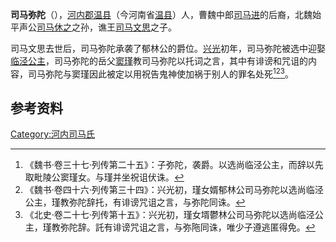 '''司马弥陀'''（{{bd|？|| ？| |}}），[[河內郡_(中國)|河内郡]][[温县|温县]]（今河南省[[温县|温县]]）人，曹魏中郎[[司马进|司马进]]的后裔，北魏始平声公[[司马休之|司马休之]]之孙，谯王[[司马文思|司马文思]]之子。

司马文思去世后，司马弥陀承袭了郁林公的爵位。[[兴光|兴光]]初年，司马弥陀被选中迎娶[[临泾公主|临泾公主]]，司马弥陀的岳父[[窦瑾|窦瑾]]教司马弥陀以托词之言，其中有诽谤和咒诅的内容，司马弥陀与窦瑾因此被定以用祝告鬼神使加祸于别人的罪名处死<ref>《魏书·卷三十七·列传第二十五》：子弥陀，袭爵。以选尚临泾公主，而辞以先取毗陵公窦瑾女。与瑾并坐祝诅伏诛。</ref><ref>《魏书·卷四十六·列传第三十四》：兴光初，瑾女婿郁林公司马弥陀以选尚临泾公主，瑾教弥陀辞托，有诽谤咒诅之言，与弥陀同诛。</ref><ref>《北史·卷二十七·列传第十五》：兴光初，瑾女壻鬱林公司马弥陀以选尚临泾公主，瑾教弥陀辞。託有诽谤咒诅之言，与弥陁同诛，唯少子遵逃匿得免。</ref>。

==参考资料==
{{reflist}}

[[Category:河内司马氏|Category:河内司马氏]]